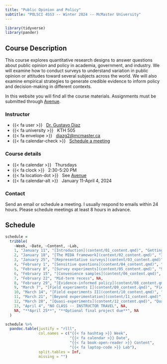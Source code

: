 ```yaml
---
title: "Public Opinion and Policy"
subtitle: "POLSCI 4SS3 -- Winter 2024 -- McMaster University"
---
```


```r
library(tidyverse)
library(pander)
```

## Course Description

This course explores quantitative research designs to answer questions about public opinion and policy in academia, government, and industry. We will examine how to conduct surveys to understand variation in public opinion or attitudes toward several subjects across the world. We will also examine empirical strategies to generate credible evidence to inform policy and decision-making in different contexts.

In this website you will find all the course materials. Assignments must be submitted through [Avenue](https://avenue.mcmaster.ca/).


### Instructor

- {{< fa user >}} &nbsp; [Dr. Gustavo Diaz](https://gustavodiaz.org/)
- {{< fa university >}} &nbsp; KTH 505
- {{< fa envelope >}} &nbsp; <a href="mailto:diazg2@mcmaster.ca">diazg2@mcmaster.ca</a>
- {{< fa calendar-check >}} &nbsp; [Schedule a meeting](https://calendly.com/diazg/student-hours)

### Course details

- {{< fa calendar >}} &nbsp; Thursdays
- {{< fa clock >}} &nbsp; 2:30-5:20 PM
- {{< fa location-dot >}} &nbsp; See [Avenue](https://avenue.mcmaster.ca/)
- {{< fa calendar-alt >}} &nbsp; January 11-April 4, 2024

### Contact

Send an email or schedule a meeting. I usually respond to emails within 24 hours. Please schedule meetings at least 8 hours in advance.

## Schedule


```r
schedule =
  tribble(
    ~Week, ~Date, ~Content, ~Lab,
    1, "January 11", "[Introduction](content/01_content.qmd)", "Getting started",
    2, "January 18", "[The MIDA framework](content/02_content.qmd)", "Intro to R and RStudio",
    3, "January 25", "[Representative surveys](content/03_content.qmd)", "Sampling and descriptive inference",
    4, "February 1", "[Sensitive questions](content/04_content.qmd)", "Reducing sensitivity bias",
    5, "February 8", "[Survey experiments](content/05_content.qmd)", "Survey experimental designs",
    6, "February 15", "[Convenience samples](content/06_content.qmd)", "External validity",
    7, "February 22", "Mid-term recess", NA,
    8, "February 29", "[Evidence-informed policy](content/08_content.qmd)", "Hypothesis testing",
    9, "March 7", "[Field experiments I](content/09_content.qmd)", "Field experimental designs I",
    10, "March 14", "[Field experiments II](content/10_content.qmd)", "Field experimental designs II",
    11, "March 21", "[Beyond experimentation](content/11_content.qmd)", "Writing your own design",
    12, "March 28", "[Quasi-experiments](content/12_content.qmd)", "Quasi-experimental designs",
    13, "April 4", "NO CLASS -- INSTRUCTOR TRAVEL", NA,
    NA, "**April 25**", "**Optional final project due**", NA
  )
```

<div class="centered-table">

```r
schedule %>% 
  pandoc.table(justify = "rlll",
               col.names = c("{{< fa hashtag >}} Week",
                             "{{< fa calendar >}} Date",
                             "{{< fa book-open-reader >}} Content",
                             "{{< fa laptop-code >}} Lab"),
               split.tables = Inf,
               missing = "")
```

</div>






